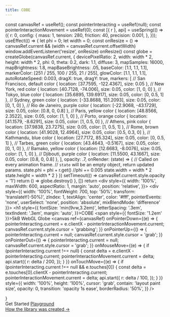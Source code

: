 ```yaml
---
title: COBE
---
```



  const canvasRef = useRef();
  const pointerInteracting = useRef(null);
  const pointerInteractionMovement = useRef(0);
  const [{ r }, api] = useSpring(() => ({
    r: 0,
    config: {
      mass: 1,
      tension: 280,
      friction: 40,
      precision: 0.001,
    },
  }));
  useEffect(() => {
    let phi = 0;
    let width = 0;
    const onResize = () => canvasRef.current && (width = canvasRef.current.offsetWidth)
    window.addEventListener('resize', onResize)
    onResize()
    const globe = createGlobe(canvasRef.current, {
      devicePixelRatio: 2,
      width: width * 2,
      height: width * 2,
      phi: 0,
      theta: 0.2,
      dark: 1.1,
      diffuse: 3,
      mapSamples: 16000,
      mapBrightness: 1.8,
      mapBaseBrightness: .05,
      baseColor: [1.1, 1.1, 1.1],
      markerColor: [251 / 255, 100 / 255, 21 / 255],
      glowColor: [1.1, 1.1, 1.1],
      autoRotateSpeed: 0.003,
      dragX: true,
      dragY: true,
      markers: [
        // San Francisco, default color
        { location: [37.7595, -122.4367], size: 0.05 },
        // New York, red color
        { location: [40.7128, -74.006], size: 0.05, color: [1, 0, 0] },
        // Tokyo, blue color
        { location: [35.6895, 139.6917], size: 0.05, color: [0, 0.5, 1] },
        // Sydney, green color
        { location: [-33.8688, 151.2093], size: 0.05, color: [0, 1, 0] },
        // Rio de Janeiro, purple color
        { location: [-22.9068, -43.1729], size: 0.05, color: [0.8, 0, 0.8] },
        // Paris, yellow color
        { location: [48.8566, 2.3522], size: 0.05, color: [1, 1, 0] },
        // Porto, orange color
        { location: [41.1579, -8.6291], size: 0.05, color: [1, 0.5, 0] },
        // Athens, pink color
        { location: [37.9838, 23.7275], size: 0.05, color: [1, 0.5, 1] },
        // Rome, brown color
        { location: [41.9028, 12.4964], size: 0.05, color: [0.5, 0.3, 0] },
        // Kathmandu, blue color
        { location: [27.7172, 85.324], size: 0.05, color: [0, 0.5, 1] },
        // Tarbes, green color
        { location: [43.4643, -0.5167], size: 0.05, color: [0, 1, 0] },
        // Bamako, yellow color
        { location: [12.6683, -8.0076], size: 0.05, color: [1, 1, 0] },
        // Djibouti, purple color
        { location: [11.5500, 43.1667], size: 0.05, color: [0.8, 0, 0.8] },
      ],
      opacity: .7,
      onRender: (state) => {
        // Called on every animation frame.
        // `state` will be an empty object, return updated params.
        state.phi = phi + r.get()
        //phi += 0.005
        state.width = width * 2
        state.height = width * 2
      }
    })
    setTimeout(() => canvasRef.current.style.opacity = '1')
    return () => globe.destroy()
  }, [])
  return <div style={{
    width: '100%',
    maxWidth: 600,
    aspectRatio: 1,
    margin: 'auto',
    position: 'relative',
  }}>
    <div style={{
      width: '100%',
      fontWeight: 700,
      top: '50%',
      transform: 'translateY(-50%)',
      zIndex: 1,
      textAlign: 'center',
      color: '#fff',
      pointerEvents: 'none',
      userSelect: 'none',
      position: 'absolute',
      mixBlendMode: 'difference'
    }}>
      <h1 style={{
        fontSize: 'min(9vw,3.2em)',
        letterSpacing: '.3em',
        textIndent: '.3em',
        margin: 'auto',
      }}>COBE</h1>
      <span style={{ fontSize: '1.2em' }}>5kB WebGL Globe</span>
    </div>
    <canvas
      ref={canvasRef}
      onPointerDown={(e) => {
        pointerInteracting.current =
          e.clientX - pointerInteractionMovement.current;
        canvasRef.current.style.cursor = 'grabbing';
      }}
      onPointerUp={() => {
        pointerInteracting.current = null;
        canvasRef.current.style.cursor = 'grab';
      }}
      onPointerOut={() => {
        pointerInteracting.current = null;
        canvasRef.current.style.cursor = 'grab';
      }}
      onMouseMove={(e) => {
        if (pointerInteracting.current !== null) {
          const delta = e.clientX - pointerInteracting.current;
          pointerInteractionMovement.current = delta;
          api.start({
            r: delta / 200,
          });
        }
      }}
      onTouchMove={(e) => {
        if (pointerInteracting.current !== null && e.touches[0]) {
          const delta = e.touches[0].clientX - pointerInteracting.current;
          pointerInteractionMovement.current = delta;
          api.start({
            r: delta / 100,
          });
        }
      }}
      style={{
        width: '100%',
        height: '100%',
        cursor: 'grab',
        contain: 'layout paint size',
        opacity: 0,
        transition: 'opacity 1s ease',
        borderRadius: '50%',
      }}
    />
  </div>
}

<Cobe/>


<div style={{ textAlign: 'center' }}>
  <div className="inline-flex justify-center cta-container">
    <Link href="/docs">
      <a className="cta" draggable="false">Get Started</a>
    </Link>
    <a href="https://cobe-playground.vercel.app" className="cta" draggable="false">Playground</a>
  </div>
  <div style={{ marginTop: '2rem' }}/>
  <a href="https://twitter.com/shuding_/status/1475916082875666441" target="_blank" style={{
    color: 'inherit',
    opacity: .5,
    fontSize: 14
  }}>How the library was created →</a>
</div>

<style jsx global>{`
body {
  background: linear-gradient(
      180deg,
      hsla(0, 0%, 100%, 0) 0,
      #fff min(110vw, 800px)
    ),
    fixed
      repeating-radial-gradient(
        circle at 50% min(calc(50vw + 3.5rem), calc(300px + 5rem)),
        #f5f5f5 0,
        #fff 40px
      );
}
.dark body {
  background: linear-gradient(
    0deg,
    hsla(0, 0%, 100%, 0.2) 0,
    #000 min(110vw, 800px)
  ),
  fixed
    repeating-radial-gradient(
      circle at 50% min(calc(50vw + 3.5rem), calc(300px + 5rem)),
      #050505 0,
      #000 40px
    );
}
`}</style>
